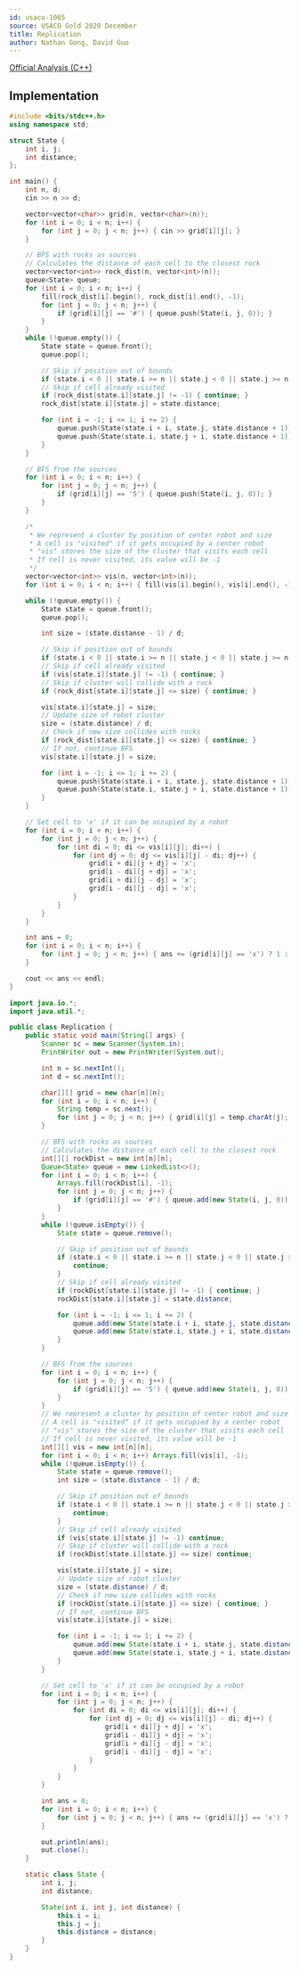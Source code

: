 ```yaml
---
id: usaco-1065
source: USACO Gold 2020 December
title: Replication
author: Nathan Gong, David Guo
---
```


[Official Analysis (C++)](http://www.usaco.org/current/data/sol_prob1_gold_dec20.html)

## Implementation

<LanguageSection>

<CPPSection>

```cpp
#include <bits/stdc++.h>
using namespace std;

struct State {
	int i, j;
	int distance;
};

int main() {
	int n, d;
	cin >> n >> d;

	vector<vector<char>> grid(n, vector<char>(n));
	for (int i = 0; i < n; i++) {
		for (int j = 0; j < n; j++) { cin >> grid[i][j]; }
	}

	// BFS with rocks as sources
	// Calculates the distance of each cell to the closest rock
	vector<vector<int>> rock_dist(n, vector<int>(n));
	queue<State> queue;
	for (int i = 0; i < n; i++) {
		fill(rock_dist[i].begin(), rock_dist[i].end(), -1);
		for (int j = 0; j < n; j++) {
			if (grid[i][j] == '#') { queue.push(State(i, j, 0)); }
		}
	}
	while (!queue.empty()) {
		State state = queue.front();
		queue.pop();

		// Skip if position out of bounds
		if (state.i < 0 || state.i >= n || state.j < 0 || state.j >= n) { continue; }
		// Skip if cell already visited
		if (rock_dist[state.i][state.j] != -1) { continue; }
		rock_dist[state.i][state.j] = state.distance;

		for (int i = -1; i <= 1; i += 2) {
			queue.push(State(state.i + i, state.j, state.distance + 1));
			queue.push(State(state.i, state.j + i, state.distance + 1));
		}
	}

	// BFS from the sources
	for (int i = 0; i < n; i++) {
		for (int j = 0; j < n; j++) {
			if (grid[i][j] == 'S') { queue.push(State(i, j, 0)); }
		}
	}

	/*
	 * We represent a cluster by position of center robot and size
	 * A cell is "visited" if it gets occupied by a center robot
	 * "vis" stores the size of the cluster that visits each cell
	 * If cell is never visited, its value will be -1
	 */
	vector<vector<int>> vis(n, vector<int>(n));
	for (int i = 0; i < n; i++) { fill(vis[i].begin(), vis[i].end(), -1); }

	while (!queue.empty()) {
		State state = queue.front();
		queue.pop();

		int size = (state.distance - 1) / d;

		// Skip if position out of bounds
		if (state.i < 0 || state.i >= n || state.j < 0 || state.j >= n) { continue; }
		// Skip if cell already visited
		if (vis[state.i][state.j] != -1) { continue; }
		// Skip if cluster will collide with a rock
		if (rock_dist[state.i][state.j] <= size) { continue; }

		vis[state.i][state.j] = size;
		// Update size of robot cluster
		size = (state.distance) / d;
		// Check if new size collides with rocks
		if (rock_dist[state.i][state.j] <= size) { continue; }
		// If not, continue BFS
		vis[state.i][state.j] = size;

		for (int i = -1; i <= 1; i += 2) {
			queue.push(State(state.i + i, state.j, state.distance + 1));
			queue.push(State(state.i, state.j + i, state.distance + 1));
		}
	}

	// Set cell to 'x' if it can be occupied by a robot
	for (int i = 0; i < n; i++) {
		for (int j = 0; j < n; j++) {
			for (int di = 0; di <= vis[i][j]; di++) {
				for (int dj = 0; dj <= vis[i][j] - di; dj++) {
					grid[i + di][j + dj] = 'x';
					grid[i - di][j + dj] = 'x';
					grid[i + di][j - dj] = 'x';
					grid[i - di][j - dj] = 'x';
				}
			}
		}
	}

	int ans = 0;
	for (int i = 0; i < n; i++) {
		for (int j = 0; j < n; j++) { ans += (grid[i][j] == 'x') ? 1 : 0; }
	}

	cout << ans << endl;
}
```

</CPPSection>
<JavaSection>

```java
import java.io.*;
import java.util.*;

public class Replication {
	public static void main(String[] args) {
		Scanner sc = new Scanner(System.in);
		PrintWriter out = new PrintWriter(System.out);

		int n = sc.nextInt();
		int d = sc.nextInt();

		char[][] grid = new char[n][n];
		for (int i = 0; i < n; i++) {
			String temp = sc.next();
			for (int j = 0; j < n; j++) { grid[i][j] = temp.charAt(j); }
		}

		// BFS with rocks as sources
		// Calculates the distance of each cell to the closest rock
		int[][] rockDist = new int[n][n];
		Queue<State> queue = new LinkedList<>();
		for (int i = 0; i < n; i++) {
			Arrays.fill(rockDist[i], -1);
			for (int j = 0; j < n; j++) {
				if (grid[i][j] == '#') { queue.add(new State(i, j, 0)); }
			}
		}
		while (!queue.isEmpty()) {
			State state = queue.remove();

			// Skip if position out of bounds
			if (state.i < 0 || state.i >= n || state.j < 0 || state.j >= n) {
				continue;
			}
			// Skip if cell already visited
			if (rockDist[state.i][state.j] != -1) { continue; }
			rockDist[state.i][state.j] = state.distance;

			for (int i = -1; i <= 1; i += 2) {
				queue.add(new State(state.i + i, state.j, state.distance + 1));
				queue.add(new State(state.i, state.j + i, state.distance + 1));
			}
		}

		// BFS from the sources
		for (int i = 0; i < n; i++) {
			for (int j = 0; j < n; j++) {
				if (grid[i][j] == 'S') { queue.add(new State(i, j, 0)); }
			}
		}
		// We represent a cluster by position of center robot and size
		// A cell is "visited" if it gets occupied by a center robot
		// "vis" stores the size of the cluster that visits each cell
		// If cell is never visited, its value will be -1
		int[][] vis = new int[n][n];
		for (int i = 0; i < n; i++) Arrays.fill(vis[i], -1);
		while (!queue.isEmpty()) {
			State state = queue.remove();
			int size = (state.distance - 1) / d;

			// Skip if position out of bounds
			if (state.i < 0 || state.i >= n || state.j < 0 || state.j >= n) {
				continue;
			}
			// Skip if cell already visited
			if (vis[state.i][state.j] != -1) continue;
			// Skip if cluster will collide with a rock
			if (rockDist[state.i][state.j] <= size) continue;

			vis[state.i][state.j] = size;
			// Update size of robot cluster
			size = (state.distance) / d;
			// Check if new size collides with rocks
			if (rockDist[state.i][state.j] <= size) { continue; }
			// If not, continue BFS
			vis[state.i][state.j] = size;

			for (int i = -1; i <= 1; i += 2) {
				queue.add(new State(state.i + i, state.j, state.distance + 1));
				queue.add(new State(state.i, state.j + i, state.distance + 1));
			}
		}

		// Set cell to 'x' if it can be occupied by a robot
		for (int i = 0; i < n; i++) {
			for (int j = 0; j < n; j++) {
				for (int di = 0; di <= vis[i][j]; di++) {
					for (int dj = 0; dj <= vis[i][j] - di; dj++) {
						grid[i + di][j + dj] = 'x';
						grid[i - di][j + dj] = 'x';
						grid[i + di][j - dj] = 'x';
						grid[i - di][j - dj] = 'x';
					}
				}
			}
		}

		int ans = 0;
		for (int i = 0; i < n; i++) {
			for (int j = 0; j < n; j++) { ans += (grid[i][j] == 'x') ? 1 : 0; }
		}

		out.println(ans);
		out.close();
	}

	static class State {
		int i, j;
		int distance;

		State(int i, int j, int distance) {
			this.i = i;
			this.j = j;
			this.distance = distance;
		}
	}
}
```

</JavaSection>

</LanguageSection>
